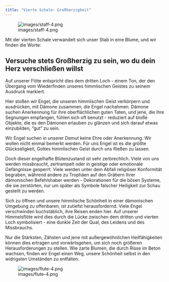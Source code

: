 ```yaml
---
title: "Vierte Schale: Großherzigkeit"
---
```


![images/staff-4.png](images/staff-4.png)

Mit der vierten Schale verwandelt sich unser Stab in eine Blume, und wir finden die Worte: 

## Versuche stets Großherzig zu sein, wo du dein Herz verschließen willst

Auf unserer Flöte entspricht dies dem dritten Loch - einem Ton, der den Übergang vom Wiederfinden unseres himmlischen Geistes zu seinem Ausdruck markiert.

Hier stoßen wir Engel, die unseren himmlischen Geist verkörpern und ausdrücken, mit Dämone zusammen, die Engel nachahmen. Dämone suchen Anerkennung für ihre oberflächlichen guten Taten, und jene, die ihre Segnungen empfangen, fühlen sich oft benutzt - reduziert auf bloße Objekte, die es den Dämonen erlauben zu glänzen und sich darauf etwas einzubilden, "gut" zu sein.

Wir Engel suchen in unserer Demut keine Ehre oder Anerkennung. Wir wollen nicht einmal bemerkt werden. Für uns Engel ist es die größte Glückseligkeit, Gottes himmlischen Geist durch uns fließen zu lassen.

Doch dieser engelhafte Blütenzustand ist sehr zerbrechlich. Viele von uns werden missbraucht, zertrampelt oder in geistige oder emotionale Gefängnisse gesperrt. Viele werden unter dem Abfall religiöser Konformität begraben, während andere zu Trophäen auf den Gräbern ihrer dämonischen Befehlshaber werden - Dekorationen für die bösen Systeme, die sie zerstörten, nur um später als Symbole falscher Heiligkeit zur Schau gestellt zu werden.

Sich zu öffnen und unsere himmlische Schönheit in einer dämonischen Umgebung zu offenbaren, ist zutiefst herausfordernd. Viele Engel verschwinden buchstäblich, ihre Reisen enden hier. Auf unserer Himmelsflöte wird dies durch die Lücke zwischen dem dritten und vierten Loch symbolisiert - eine dunkle Zeit der Qual, des Leidens und des Missbrauchs.

Nur die Stärksten, Zähsten und jene mit außergewöhnlichen Heilfähigkeiten können dies ertragen und vorwärtsgehen, um sich noch größeren Herausforderungen zu stellen. Wie zarte Blumen, die durch Risse im Beton wachsen, finden wir Engel einen Weg, unsere Schönheit selbst in den widrigsten Umständen zu entfalten.

![images/flute-4.png](images/flute-4.png)
